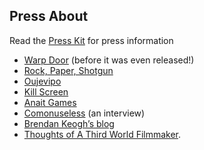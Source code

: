 ## Press About {#sec-press}

Read the [Press Kit](../press) for press information

* [Warp Door](http://warpdoor.com/2016/08/17/it-is-as-if-you-were-playing-chess-pippin-barr/) (before it was even released!)
* [Rock, Paper, Shotgun](https://www.rockpapershotgun.com/2016/08/20/best-free-games-of-the-week-29/)
* [Oujevipo](http://oujevipo.fr/general/5508-it-is-as-if-you-were-playing-chess/)
* [Kill Screen](https://killscreen.com/articles/game-pretending-play-chess-performance/)
* [Anait Games](http://www.anaitgames.com/articulos/it-is-as-if-you-were-playing-chess)
* [Comonuseless](https://commonuseless.com/2016/09/18/it-is-as-if-you-were-playing-chess-pippin-barr/) (an interview)
* [Brendan Keogh&#8217;s blog](https://brkeogh.com/2016/10/19/theyre-good-games-brent/)
* [Thoughts of A Third World Filmmaker](https://thoughtsofathirdworldfilmmaker.wordpress.com/2016/10/18/megabyte-size-look-at-it-is-as-if-you-were-playing-chess-and-bennet-foddys-speed-chess/).